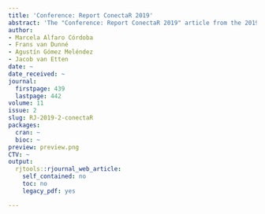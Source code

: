 ```yaml
---
title: 'Conference: Report ConectaR 2019'
abstract: 'The "Conference: Report ConectaR 2019" article from the 2019-2 issue.'
author:
- Marcela Alfaro Córdoba
- Frans van Dunné
- Agustín Gómez Meléndez
- Jacob van Etten
date: ~
date_received: ~
journal:
  firstpage: 439
  lastpage: 442
volume: 11
issue: 2
slug: RJ-2019-2-conectaR
packages:
  cran: ~
  bioc: ~
preview: preview.png
CTV: ~
output:
  rjtools::rjournal_web_article:
    self_contained: no
    toc: no
    legacy_pdf: yes

---
```

